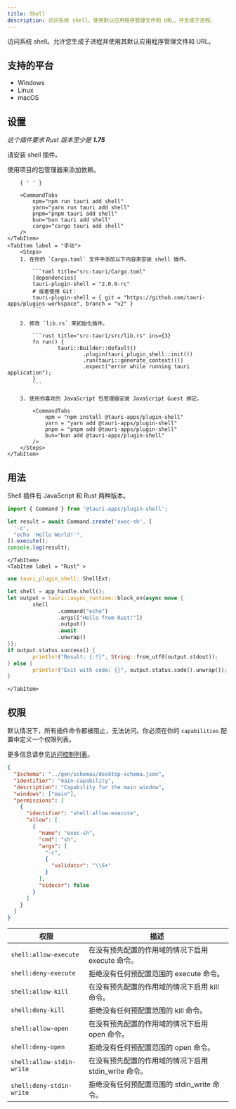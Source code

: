 ```yaml
---
title: Shell
description: 访问系统 shell，使用默认应用程序管理文件和 URL，并生成子进程。
---
```



<PluginLinks plugin="shell" />

访问系统 shell。允许您生成子进程并使用其默认应用程序管理文件和 URL。

## 支持的平台

- Windows
- Linux
- macOS

## 设置

_这个插件要求 Rust 版本至少是 **1.75**_

请安装 shell 插件。

<Tabs>
	<TabItem label="自动" >
		使用项目的包管理器来添加依赖。

    	{ ' ' }

    	<CommandTabs
    		npm="npm run tauri add shell"
    		yarn="yarn run tauri add shell"
    		pnpm="pnpm tauri add shell"
    		bun="bun tauri add shell"
    		cargo="cargo tauri add shell"
    	/>
    </TabItem>
    <TabItem label = "手动">
    	<Steps>
    	1. 在你的 `Cargo.toml` 文件中添加以下内容来安装 shell 插件。

    		```toml title="src-tauri/Cargo.toml"
    		[dependencies]
    		tauri-plugin-shell = "2.0.0-rc"
    		# 或者使用 Git：
    		tauri-plugin-shell = { git = "https://github.com/tauri-apps/plugins-workspace", branch = "v2" }
    		```

    	2. 修改 `lib.rs` 来初始化插件。

    		```rust title="src-tauri/src/lib.rs" ins={3}
    		fn run() {
    				tauri::Builder::default()
    						.plugin(tauri_plugin_shell::init())
    						.run(tauri::generate_context!())
    						.expect("error while running tauri application");
    		}
    		```

    	3. 使用你喜欢的 JavaScript 包管理器安装 JavaScript Guest 绑定。

    		<CommandTabs
    			npm = "npm install @tauri-apps/plugin-shell"
    			yarn = "yarn add @tauri-apps/plugin-shell"
    			pnpm = "pnpm add @tauri-apps/plugin-shell"
    			bun="bun add @tauri-apps/plugin-shell"
    		/>
    	</Steps>
    </TabItem>

</Tabs>

## 用法

Shell 插件有 JavaScript 和 Rust 两种版本。

<Tabs>
	<TabItem label="JavaScript" >

```javascript
import { Command } from '@tauri-apps/plugin-shell';

let result = await Command.create('exec-sh', [
  '-c',
  "echo 'Hello World!'",
]).execute();
console.log(result);
```

    </TabItem>
    <TabItem label = "Rust" >

```rust
use tauri_plugin_shell::ShellExt;

let shell = app_handle.shell();
let output = tauri::async_runtime::block_on(async move {
		shell
				.command("echo")
				.args(["Hello from Rust!"])
				.output()
				.await
				.unwrap()
});
if output.status.success() {
		println!("Result: {:?}", String::from_utf8(output.stdout));
} else {
		println!("Exit with code: {}", output.status.code().unwrap());
}
```

    </TabItem>

</Tabs>

## 权限

默认情况下，所有插件命令都被阻止，无法访问。你必须在你的 `capabilities` 配置中定义一个权限列表。

更多信息请参见[访问控制列表](/zh-cn/reference/acl/)。

```json title="src-tauri/capabilities/main.json" ins={6-23}
{
  "$schema": "../gen/schemas/desktop-schema.json",
  "identifier": "main-capability",
  "description": "Capability for the main window",
  "windows": ["main"],
  "permissions": [
    {
      "identifier": "shell:allow-execute",
      "allow": [
        {
          "name": "exec-sh",
          "cmd": "sh",
          "args": [
            "-c",
            {
              "validator": "\\S+"
            }
          ],
          "sidecar": false
        }
      ]
    }
  ]
}
```

| 权限                      | 描述                                                  |
| ------------------------- | ----------------------------------------------------- |
| `shell:allow-execute`     | 在没有预先配置的作用域的情况下启用 execute 命令。     |
| `shell:deny-execute`      | 拒绝没有任何预配置范围的 execute 命令。               |
| `shell:allow-kill`        | 在没有预先配置的作用域的情况下启用 kill 命令。        |
| `shell:deny-kill`         | 拒绝没有任何预配置范围的 kill 命令。                  |
| `shell:allow-open`        | 在没有预先配置的作用域的情况下启用 open 命令。        |
| `shell:deny-open`         | 拒绝没有任何预配置范围的 open 命令。                  |
| `shell:allow-stdin-write` | 在没有预先配置的作用域的情况下启用 stdin_write 命令。 |
| `shell:deny-stdin-write`  | 拒绝没有任何预配置范围的 stdin_write 命令。           |
